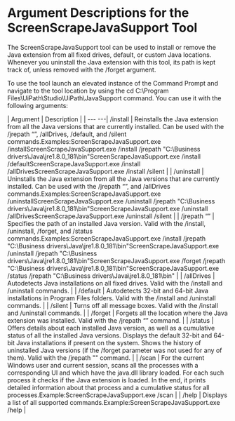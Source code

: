 ﻿# Argument Descriptions for the ScreenScrapeJavaSupport Tool

The ScreenScrapeJavaSupport tool can be used to install or remove the Java extension from all fixed drives, default, or custom Java locations. Whenever you uninstall the Java extension with this tool, its path is kept track of, unless removed with the /forget argument.

To use the tool launch an elevated instance of the Command Prompt and navigate to the tool location by using the cd C:\Program Files\UiPath\Studio\UiPath\JavaSupport command. You can use it with the following arguments:


| Argument | Description |
| --- ---| /install | Reinstalls the Java extension from all the Java versions that are currently installed. Can be used with the /jrepath “<path>”, /allDrives, /default, and /silent commands.Examples:ScreenScrapeJavaSupport.exe /installScreenScrapeJavaSupport.exe /install /jrepath "C:\Business drivers\Java\jre1.8.0_181\bin"ScreenScrapeJavaSupport.exe /install /defaultScreenScrapeJavaSupport.exe /install /allDrivesScreenScrapeJavaSupport.exe /install /silent |
| /uninstall | Uninstalls the Java extension from all the Java versions that are currently installed. Can be used with the /jrepath “<path>”, and /allDrives commands.Examples:ScreenScrapeJavaSupport.exe /uninstallScreenScrapeJavaSupport.exe /uninstall /jrepath "C:\Business drivers\Java\jre1.8.0_181\bin"ScreenScrapeJavaSupport.exe /uninstall /allDrivesScreenScrapeJavaSupport.exe /uninstall /silent |
| /jrepath “<path>” | Specifies the path of an installed Java version. Valid with the /install, /uninstall, /forget, and /status commands.Examples:ScreenScrapeJavaSupport.exe /install /jrepath "C:\Business drivers\Java\jre1.8.0_181\bin"ScreenScrapeJavaSupport.exe /uninstall /jrepath "C:\Business drivers\Java\jre1.8.0_181\bin"ScreenScrapeJavaSupport.exe /forget /jrepath "C:\Business drivers\Java\jre1.8.0_181\bin"ScreenScrapeJavaSupport.exe /status /jrepath "C:\Business drivers\Java\jre1.8.0_181\bin" |
| /allDrives | Autodetects Java installations on all fixed drives. Valid with the /install and /uninstall commands. |
| /default | Autodetects 32-bit and 64-bit Java installations in Program Files folders. Valid with the /install and /uninstall commands. |
| /silent | Turns off all message boxes. Valid with the /install and /uninstall commands. |
| /forget | Forgets all the location where the Java extension was installed. Valid with the /jrepath “<path>” command. |
| /status | Offers details about each installed Java version, as well as a cumulative status of all the installed Java versions. Displays the default 32-bit and 64-bit Java installations if present on the system. Shows the history of uninstalled Java versions (if the /forget parameter was not used for any of them). Valid with the /jrepath "<path>" command. |
| /scan | For the current Windows user and current session, scans all the processes with a corresponding UI and which have the java.dll library loaded. For each such process it checks if the Java extension is loaded. In the end, it prints detailed information about that process and a cumulative status for all processes.Example:ScreenScrapeJavaSupport.exe /scan |
| /help | Displays a list of all supported commands.Example:ScreenScrapeJavaSupport.exe /help |
